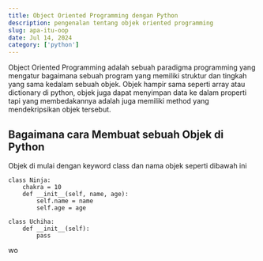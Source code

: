 ```yaml
---
title: Object Oriented Programming dengan Python
description: pengenalan tentang objek oriented programming
slug: apa-itu-oop
date: Jul 14, 2024
category: ['python']
---
```


Object Oriented Programming adalah sebuah paradigma programming yang mengatur bagaimana sebuah program yang
memiliki struktur dan tingkah yang sama kedalam sebuah objek. Objek hampir sama seperti array atau dictionary
di python, objek juga dapat menyimpan data ke dalam properti tapi yang membedakannya adalah juga memiliki method
yang mendekripsikan objek tersebut.
## Bagaimana cara Membuat sebuah Objek di Python
Objek di mulai dengan keyword class dan nama objek seperti dibawah ini

```
class Ninja:
    chakra = 10
    def __init__(self, name, age):
        self.name = name
        self.age = age
```

```
class Uchiha:
    def __init__(self):
        pass
```
wo